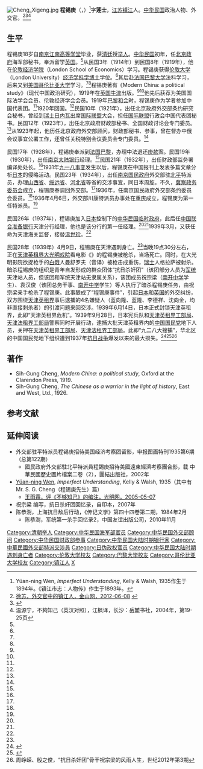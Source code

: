 [[File:Cheng_Xigeng.jpg|thumb]]
'''程锡庚'''（{{lang|en|Sih-Gung Cheng}}，{{bd|1893年||1939年|4月9日}}）<ref>Yüan-ning Wen, ''Imperfect Understanding'', Kelly & Walsh, 1935作生于1894年。《镇江市志：人物传》作生于1893年。</ref>字'''莲士'''，[[江苏|江苏]][[镇江|镇江]]人。[[中华民国|中华民国]]政治人物、外交官。<ref name=jsw>[http://www.jsw.com.cn/frl/2012-06/08/content_2565407.htm 徐苏，外交官中的镇江人，金山网，2012-06-08] {{webarchive|url=https://web.archive.org/web/20141020044912/http://www.jsw.com.cn/frl/2012-06/08/content_2565407.htm |date=2014-10-20 }}</ref><ref name=zjsz>{{Cite web |url=http://szb.zhenjiang.gov.cn/htmA/fangzhi/zj/6501.htm |title=镇江市志：人物传 |access-date=2014-10-12 |archive-url=https://web.archive.org/web/20160305051826/http://szb.zhenjiang.gov.cn/htmA/fangzhi/zj/6501.htm |archive-date=2016-03-05 |dead-url=yes }}</ref><ref name=wen>温源宁，不夠知己（英汉对照），江枫译，长沙：岳麓书社，2004年，第19-25页</ref>

==生平==
程锡庚18岁自[[南京|南京]][[江南高等学堂|江南高等学堂]]毕业，获[[清朝|清廷]]授[[举人|举人]]。[[中华民国|中华民国]]初年，任[[北洋政府|北京政府]]海军部秘书，奉派留学[[英国|英国]]。<ref name=zjsz/>从民国3年（1914年）到民国8年（1919年），他在[[伦敦经济学院|伦敦经济学院]]（London School of Economics）学习。程锡庚获得[[伦敦大学|伦敦大学]]（London University）[[经济学|经济学]][[科学博士|科学博士]]学位。<ref name=wen/>其后赴[[法国|法国]][[巴黎大学|巴黎大学]]法科学习，后来又到[[美国|美国]][[哥伦比亚大学|哥伦比亚大学]]学习。<ref name=zjsz/><ref name=jsw/>程锡庚著有《Modern China: a political study》（现代中国政治研究），1919年在[[英国|英国]][[牛津|牛津]]出版。<ref name=wen/><ref name=zjsz/>他先后获荐为美国国际法学会会员、伦敦经济学会会员。1919年[[巴黎和会|巴黎和会]]时，程锡庚作为学者参加中国代表团。<ref name=zjsz/>1920年回国。<ref name=jsw/>民国10年（1921年），出任北京政府外交部条约研究会秘书，曾经到[[瑞士|瑞士]][[日内瓦|日内瓦]]出席[[国际联盟|国际联盟]]大会，担任[[国际联盟|国际联盟]]行政会中国代表团秘书。民国12年（1923年），出任北京政府财政部秘书、全国财政讨论会专门委员。<ref name=zjsz/>从1923年起，他历任北京政府外交部顾问，财政部秘书、参事，曾在督办中俄会议事宜公署工作，还曾任关税特别会议委员会专门委员。<ref name=jsw/>

民国17年（1928年），程锡庚奉派到[[法国|法国]][[巴黎|巴黎]]，办理中法退还[[庚款|庚款]]案。民国19年（1930年），出任[[南京|南京]][[大陆银行|大陆银行]]经理。<ref name=zjsz/>民国21年（1932年），出任财政部监务署编译处处长。<ref name=jsw/>1931年[[九一八事变|九一八事变]]发生以后，程锡庚在中国报刊上发表多篇文章分析[[日本|日本]]的侵略活动。民国23年（1934年），出任[[南京国民政府|南京国民政府]]外交部驻[[北平|北平]]特派员，办理[[山西省|山西省]]、[[绥远省|绥远省]]、[[河北省|河北省]]等省的交涉事宜，同日本周旋。不久，[[冀察政务委员会|冀察政务委员会]]成立，程锡庚奉调回外交部。<ref name=zjsz/>1936年，任南京国民政府外交部条约委员会委员。<ref name=jsw/>1936年4月6日，外交部川康特派员办事处在[[重庆|重庆]]成立，程锡庚为第一任特派员。<ref name=wen/>

民国26年（1937年），程锡庚加入[[日本|日本]]控制下的[[中華民國臨時政府_(1937–1940)|中华民国临时政府]]，此后任[[中国联合准备银行|中国联合准备银行]]天津分行经理，他也是该分行的第一任经理。<ref name=zjsz/><ref name=dingwei/>1939年3月，又获任命为天津海关监督，接替[[温世珍|温世珍]]。<ref name=dingwei/>

民国28年（1939年）4月9日，程锡庚在天津遇刺身亡。<ref name=zjsz/>当晚19点30分左右，正在[[天津英租界|天津英租界]][[大光明影院_(天津市)|大光明戏院]]看电影《{{tsl|en|Gunga Din (film)|贡格丁大血战}}》的程锡庚被枪杀，当场死亡。同时，在大光明影院欲捉枪手的[[白俄_(移民)|白俄]]人曼舒罗夫（音译）被枪击成重伤，[[瑞士|瑞士]]人格拉萨被射杀。暗杀程锡庚的组织是青年自发形成的群众团体“抗日杀奸团”（该团部分人员为[[军统|军统]]天津站人员，但该团和军统天津站无隶属关系），该团成员祝宗梁（[[南开中学|南开中学]]学生）、袁汉俊（该团总务干事、[[南开中学|南开中学]]学生）等人执行了暗杀程锡庚任务，由祝宗梁亲手枪杀了程锡庚。此事酿成了“程锡庚事件”，引起[[日本|日本]]和[[英国|英国]]的外交纠纷，双方围绕[[天津英租界|天津英租界]]事后逮捕的4名嫌疑人（蓝向隆、蓝隆、李德祥、沈向金，均非直接刺杀者）的引渡问题来回交涉。1939年6月14日，日本正式封锁天津英租界，此即“天津英租界危机”。1939年9月28日，日本宪兵队和[[天津英租界工部局|天津英租界工部局]]、[[天津法租界工部局|天津法租界工部局]]警察同时开展行动，逮捕大批天津英租界内的[[中国国民党|中国国民党]]地下人员，关押在[[天津英租界工部局|天津英租界工部局]]、[[天津法租界工部局|天津法租界工部局]]。此即“九二八大搜捕”，华北区的中国国民党地下组织遭到1937年[[抗日战争|抗日战争]]爆发以来的最大损失。<ref name=dingwei>{{Cite web |url=http://military.china.com/zh_cn/history4/news3/11078476/20091120/15708324.html |title=丁伟，程锡庚事件真相，文史精华2009年07期 |accessdate=2014-10-12 |archiveurl=https://web.archive.org/web/20141018211410/http://military.china.com/zh_cn/history4/news3/11078476/20091120/15708324.html |archivedate=2014-10-18 |deadurl=yes }}</ref><ref name=liuyue>{{Cite web |url=http://www.yasdaj.gov.cn/info-1482.html |title=刘岳，汉奸程锡庚命丧大光明电影院始末，雅安市档案局，2013-09-12 |access-date=2014-10-12 |archive-url=https://web.archive.org/web/20141016222611/http://www.yasdaj.gov.cn/info-1482.html |archive-date=2014-10-16 |dead-url=yes }}</ref><ref>周峥嵘、殷之俊，“抗日杀奸团”骨干祝宗梁的风雨人生，世纪2012年第3期</ref>

==著作==
*Sih-Gung Cheng, ''Modern China: a political study'', Oxford at the Clarendon Press, 1919.
*Sih-Gung Cheng, ''The Chinese as a warrior in the light of history'', East and West, Ltd., 1926.

==参考文献==
{{reflist}}

==延伸阅读==
*外交部驻平特派员程锡庚招待美国经济考察团留影，申报图画特刊1935第6期（总第122期）
**國民政府外交部駐北平特派員程錫庚招待美國遠東經濟考察團合影，载 中華民國歷史圖片檔案二卷（2），團結出版社，2002年
*[[溫源寧|Yüan-ning Wen]], ''Imperfect Understanding'', Kelly & Walsh, 1935（其中有Mr. S. G. Cheng（程锡庚先生）篇）
**[http://www.gmw.cn/02blqs/2005-05/07/content_268964.htm 王雨霖，评《不够知己》的编注，光明网，2005-05-07] {{Wayback|url=http://www.gmw.cn/02blqs/2005-05/07/content_268964.htm |date=20141020232558 }}
*祝宗梁 编写，抗日杀奸团回忆录，自印本，2007年
*陈恭澍，上海抗日敌后行动，《传记文学》第四十四卷第二期，1984年2月
**陈恭澍，军统第一杀手回忆录2，中国友谊出版公司，2010年11月

{{DEFAULTSORT:Cheng程}}
[[Category:清朝举人|Category:清朝举人]]
[[Category:中华民国海军部官员|Category:中华民国海军部官员]]
[[Category:中华民国外交部顾问|Category:中华民国外交部顾问]]
[[Category:中华民国财政部参事|Category:中华民国财政部参事]]
[[Category:中华民国大陆时期银行家|Category:中华民国大陆时期银行家]]
[[Category:中華民國外交部特派交涉員|Category:中華民國外交部特派交涉員]]
[[Category:日伪政权官员|Category:日伪政权官员]]
[[Category:中华民国大陆时期遇刺身亡者|Category:中华民国大陆时期遇刺身亡者]]
[[Category:伦敦大学校友|Category:伦敦大学校友]]
[[Category:巴黎大学校友|Category:巴黎大学校友]]
[[Category:哥伦比亚大学校友|Category:哥伦比亚大学校友]]
[[Category:镇江人|Category:镇江人]]
[[Category:程姓|X]]